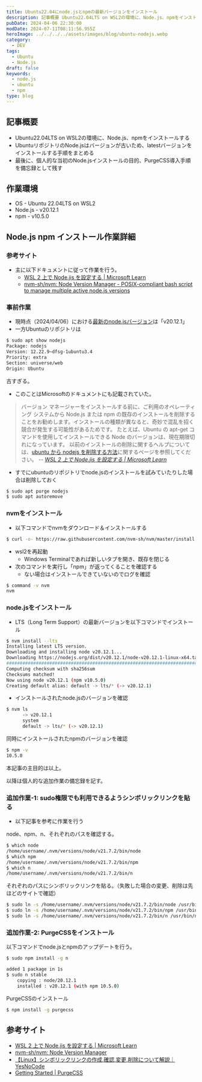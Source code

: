 ```yaml
---
title: Ubuntu22.04にnode.jsとnpmの最新バージョンをインストール
description: 記事概要 Ubuntu22.04LTS on WSL2の環境に、Node.js、npmをインストールする。UbuntuリポジトリのNode.jsはバージョンが古い。latestバージョンをインストールする手順をまとめる。最後に、個人的な当初のNode.jsインストールの目的、PurgeCSS導入手順を備忘録として残す。
pubDate: 2024-04-06 22:30:00
modDate: 2024-07-11T08:11:56.955Z
heroImage: ../../../../assets/images/blog/ubuntu-nodejs.webp
category:
  - DEV
tags:
  - Ubuntu
  - Node.js
draft: false
keywords:
  - node.js
  - ubuntu
  - npm
type: blog
---
```



## 記事概要

- Ubuntu22.04LTS on WSL2の環境に、Node.js、npmをインストールする
- UbuntuリポジトリのNode.jsはバージョンが古いため、latestバージョンをインストールする手順をまとめる
- 最後に、個人的な当初のNode.jsインストールの目的、PurgeCSS導入手順を備忘録として残す

## 作業環境

- OS - Ubuntu 22.04LTS on WSL2
- Node.js - v20.12.1
- npm - v10.5.0

## Node.js npm インストール作業詳細

### 参考サイト

- 主に以下ドキュメントに従って作業を行う。
  - [WSL 2 上で Node.jis を設定する | Microsoft Learn](https://learn.microsoft.com/ja-jp/windows/dev-environment/javascript/nodejs-on-wsl)
  - [nvm-sh/nvm: Node Version Manager - POSIX-compliant bash script to manage multiple active node.js versions](https://github.com/nvm-sh/nvm)

### 事前作業

- 現時点（2024/04/06）における[最新のnode.jsバージョン](https://nodejs.org/en)は「v20.12.1」
- 一方Ubuntuのリポジトリは

```bash ubuntu-repository
$ sudo apt show nodejs
Package: nodejs
Version: 12.22.9~dfsg-1ubuntu3.4
Priority: extra
Section: universe/web
Origin: Ubuntu
```

古すぎる。

- このことはMicrosoftのドキュメントにも記載されていた。

> バージョン マネージャーをインストールする前に、ご利用のオペレーティング システムから Node.js または npm の既存のインストールを削除することをお勧めします。インストールの種類が異なると、奇妙で混乱を招く競合が発生する可能性があるためです。 たとえば、Ubuntu の apt-get コマンドを使用してインストールできる Node のバージョンは、現在期限切れになっています。 以前のインストールの削除に関するヘルプについては、[ubuntu から nodejs を削除する方法](https://askubuntu.com/questions/786015/how-to-remove-nodejs-from-ubuntu-16-04)に関するページを参照してください。 <cite class='text-sm text-right block mt-2'>-- [WSL 2 上で Node.jis を設定する | Microsoft Learn](https://learn.microsoft.com/ja-jp/windows/dev-environment/javascript/nodejs-on-wsl)</cite>

- すでにubuntuのリポジトリでnode.jsのインストールを試みていたりした場合は削除しておく

```bash bash
$ sudo apt purge nodejs
$ sudo apt autoremove
```

### nvmをインストール

- 以下コマンドでnvmをダウンロード＆インストールする

```bash
$ curl -o- https://raw.githubusercontent.com/nvm-sh/nvm/master/install.sh | bash
```

- wsl2を再起動
  - Windows Terminalであれば新しいタブを開き、既存を閉じる
- 次のコマンドを実行し「npm」が返ってくることを確認する
  - ない場合はインストールできていないのでログを確認

```bash bash
$ command -v nvm
nvm
```

### node.jsをインストール

- LTS（Long Term Support）の最新バージョンを以下コマンドでインストール

```bash
$ nvm install --lts
Installing latest LTS version.
Downloading and installing node v20.12.1...
Downloading https://nodejs.org/dist/v20.12.1/node-v20.12.1-linux-x64.tar.xz...
################################################################################################ 100.0%
Computing checksum with sha256sum
Checksums matched!
Now using node v20.12.1 (npm v10.5.0)
Creating default alias: default -> lts/* (-> v20.12.1)
```

- インストールされたnode.jsのバージョンを確認

```bash
$ nvm ls
      -> v20.12.1
      system
      default -> lts/* (-> v20.12.1)
```

同時にインストールされたnpmのバージョンを確認

```bash
$ npm -v
10.5.0
```

本記事の主目的は以上。

以降は個人的な追加作業の備忘録を記す。

### 追加作業-1: sudo権限でも利用できるようシンボリックリンクを貼る

- 以下記事を参考に作業を行う

<BlogCard
  title='【Linux】シンボリックリンクの作成,確認,変更,削除について解説｜YesNoCode'
  description='Linuxのシンボリックリンクの使い方がわからない・・・。そんな方向けに本記事ではシンボリックリンクの作成から確認・変更・削除方法まで簡潔に解説しております。'
  url='https://engineer-life.dev/linux-symblic-link/'
  domain='engineer-life.dev'
/>

node、npm、n、それぞれのパスを確認する。

```bash
$ which node
/home/username/.nvm/versions/node/v21.7.2/bin/node
$ which npm
/home/username/.nvm/versions/node/v21.7.2/bin/npm
$ which n
/home/username/.nvm/versions/node/v21.7.2/bin/n
```

それぞれのパスにシンボリックリンクを貼る。（失敗した場合の変更、削除は先ほどのサイトで確認）

```bash
$ sudo ln -s /home/username/.nvm/versions/node/v21.7.2/bin/node /usr/bin/node
$ sudo ln -s /home/username/.nvm/versions/node/v21.7.2/bin/npm /usr/bin/npm
$ sudo ln -s /home/username/.nvm/versions/node/v21.7.2/bin/n /usr/bin/n
```

### 追加作業-2: PurgeCSSをインストール

以下コマンドでnode.jsとnpmのアップデートを行う。

```bash
$ sudo npm install -g n

added 1 package in 1s
$ sudo n stable
    copying : node/20.12.1
    installed : v20.12.1 (with npm 10.5.0)
```

PurgeCSSのインストール

```bash
$ npm install -g purgecss
```

## 参考サイト

- [WSL 2 上で Node.jis を設定する | Microsoft Learn](https://learn.microsoft.com/ja-jp/windows/dev-environment/javascript/nodejs-on-wsl)
- [nvm-sh/nvm: Node Version Manager](https://github.com/nvm-sh/nvm)
- [【Linux】シンボリックリンクの作成,確認,変更,削除について解説｜YesNoCode](https://engineer-life.dev/linux-symblic-link/)
- [Getting Started | PurgeCSS](https://purgecss.com/getting-started.html)
